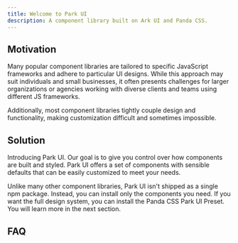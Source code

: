 ```yaml
---
title: Welcome to Park UI
description: A component library built on Ark UI and Panda CSS.
---
```


## Motivation

Many popular component libraries are tailored to specific JavaScript frameworks and adhere to particular UI designs. While this approach may suit individuals and small businesses, it often presents challenges for larger organizations or agencies working with diverse clients and teams using different JS frameworks.

Additionally, most component libraries tightly couple design and functionality, making customization difficult and sometimes impossible.

## Solution

Introducing Park UI. Our goal is to give you control over how components are built and styled. Park UI offers a set of components with sensible defaults that can be easily customized to meet your needs.

Unlike many other component libraries, Park UI isn't shipped as a single npm package. Instead, you can install only the components you need. If you want the full design system, you can install the Panda CSS Park UI Preset. You will learn more in the next section.

## FAQ
